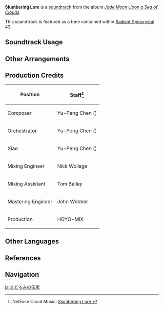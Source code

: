 {{Soundtrack Infobox
|image          = Jade Moon Upon a Sea of Clouds.png
|album          = Jade Moon Upon a Sea of Clouds
|disc           = 2
|number         = 62
|featured       = GENSHIN CONCERT 2021 "Melodies of an Endless Journey" (CD)
|featured2      =
|featured3      =
|featured_disc  = A
|featured_disc2 =
|featured_disc3 =
|youtube_id     = hk0MXq8HaoQ
|spotify_id     = 5Ffqv3nxK2C4BbDEMr6uJN
|previous       = Linger in the Valley
|next           = Silent Ruins
}}
'''Slumbering Lore''' is a [[soundtrack]] from the album ''[[Jade Moon Upon a Sea of Clouds]]''.

This soundtrack is featured as a tune contained within [[Radiant Spincrystal 43]].

==Soundtrack Usage==
{{Soundtrack Usage
|quest    = A Single Harmony for an Irreplaceable Soul;;The Funeral Parlor Has No Master, Yujing Terrace Calls the Troops
|location = Dunyu Ruins;;Lingju Pass;;Qingxu Pool
|teapot   = 43
}}

==Other Arrangements==
{{Files by Category Gallery|Media Using an Unreleased Arrangement of Slumbering Lore Soundtrack}}

==Production Credits==
{| class="wikitable"
! Position
! Staff<ref>NetEase Cloud Music: [https://music.163.com/#/song?id=1492276659 Slumbering Lore {{zh|沉睡的往昔}}]</ref>
|-
! Composer
| Yu-Peng Chen ({{zh|陈致逸}})
|-
! Orchestrator
| Yu-Peng Chen ({{zh|陈致逸}})
|-
! Xiao
| Yu-Peng Chen ({{zh|陈致逸}})
|-
! Mixing Engineer
| Nick Wollage
|-
! Mixing Assistant
| Tom Bailey
|-
! Mastering Engineer
| John Webber
|-
! Production
| HOYO-MiX
|}

==Other Languages==
{{Other Languages
|en      = Slumbering Lore
|zhs     = 沉睡的往昔
|zhs_rm  = Chénshuì de Wǎngxī
|zht     = 沉睡的往昔
|zht_rm  = Chénshuì de Wǎngxí
|zh_tl   = 
|ja      = まどろみの伝承
|ja_rm   = Madoromi no Denshou
|ja_tl   = 
|ko      = Slumbering Lore<ref name="RS 43">{{Ref/Item|Radiant Spincrystal 43|note=Korean, Spanish, French, Russian, Thai, Vietnamese, German, Indonesian, Portuguese, Turkish}}</ref>
|es      = Slumbering Lore<ref name="RS 43" />
|fr      = Slumbering Lore<ref name="RS 43" />
|ru      = Slumbering Lore<ref name="RS 43" />
|th      = Slumbering Lore<ref name="RS 43" />
|vi      = Dĩ Vãng Ngủ Say<ref name="RS 43" />
|de      = Slumbering Lore<ref name="RS 43" />
|id      = Slumbering Lore<ref name="RS 43" />
|pt      = Slumbering Lore<ref name="RS 43" />
|tr      = Slumbering Lore<ref name="RS 43" />
}}

==References==
{{Reflist}}

==Navigation==
{{Soundtrack Navbox|Jade Moon Upon a Sea of Clouds}}

[[ja:まどろみの伝承]]